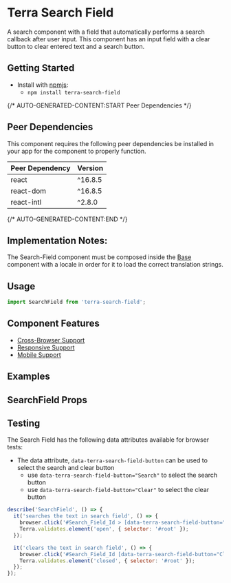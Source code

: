 


<Badge />

# Terra Search Field

A search component with a field that automatically performs a search callback after user input. This component has an input field with a clear button to clear entered text and a search button. 

## Getting Started

- Install with [npmjs](https://www.npmjs.com):
  - `npm install terra-search-field`

{/* AUTO-GENERATED-CONTENT:START Peer Dependencies  */}
## Peer Dependencies

This component requires the following peer dependencies be installed in your app for the component to properly function.

| Peer Dependency | Version |
|-|-|
| react | ^16.8.5 |
| react-dom | ^16.8.5 |
| react-intl | ^2.8.0 |

{/* AUTO-GENERATED-CONTENT:END */}

## Implementation Notes:

The Search-Field component must be composed inside the [Base][1] component with a locale in order for it to load the correct translation strings.

[1]: https://engineering.cerner.com/terra-core/components/terra-base/base/base

## Usage

```jsx
import SearchField from 'terra-search-field';
```

## Component Features
* [Cross-Browser Support](https://engineering.cerner.com/terra-ui/about/terra-ui/component-standards#cross-browser-support)
* [Responsive Support](https://engineering.cerner.com/terra-ui/about/terra-ui/component-standards#responsive-support)
* [Mobile Support](https://engineering.cerner.com/terra-ui/about/terra-ui/component-standards#mobile-support)

## Examples
<SearchFieldBasic />
<SearchFieldWithDefaultLabel />
<SearchFieldWithCustomLabel />
<SearchFieldPlaceholder />
<SearchFieldMinimumLength />
<SearchFieldDelayed />
<SearchFieldDefaultValue />
<SearchFieldDisabled />
<SearchFieldDisabledAutoFormatting />
<SearchFieldBlock />
<SearchFieldDisableAutoSearch />
<SearchFieldFilterNumeric />
<SearchFieldFocus />
<SearchFieldProgrammaticSet />

## SearchField Props
<SearchFieldPropsTable />

## Testing

The Search Field has the following data attributes available for browser tests:

- The data attribute, `data-terra-search-field-button` can be used to select the search and clear button
  - use `data-terra-search-field-button="Search"` to select the search button
  - use `data-terra-search-field-button="Clear"` to select the clear button

```js
describe('SearchField', () => {
  it('searches the text in search field', () => {
    browser.click('#Search_Field_Id > [data-terra-search-field-button="Search"]');
    Terra.validates.element('open', { selector: '#root' });
  });

  it('clears the text in search field', () => {
    browser.click('#Search_Field_Id [data-terra-search-field-button="Clear"]');
    Terra.validates.element('closed', { selector: '#root' });
  });
});
```

